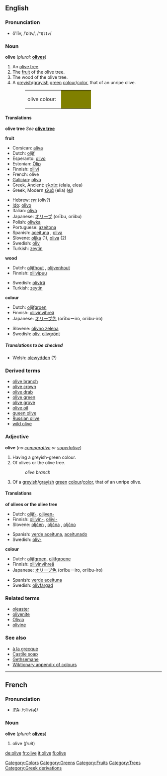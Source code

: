 {{See|Olive}}
{{wikipedia}}

==English==
===Pronunciation===
*ŏ'lĭv, /ˈɒlɪv/, /<tt>"QlIv</tt>/

===Noun===
'''olive''' (''plural:'' '''[[olives]]''')

#An [[olive tree]].
#The [[fruit]] of the olive tree.
#The wood of the olive tree.
#A [[greyish]]/[[grayish]] [[green]] [[colour]]/[[color]], that of an unripe olive.
#:<table><tr><td>olive colour: &nbsp;</td><td bgcolor="#808000" width="80">&nbsp; </td></tr></table>

====Translations====

'''olive tree'''
''See'' '''[[olive tree]]'''

'''fruit'''
{{top}}
*Corsican: [[aliva]] {{f}}
*Dutch: [[olijf]] {{m}}
*Esperanto: [[olivo#Esperanto|olivo]]
*Estonian: [[Õlip]]
*Finnish: [[oliivi]]
*French: olive {{f}}
*[[Galician]]: [[oliva#Galician|oliva]] {{f}}
*Greek, Ancient: [[ελαία]] (elaia, elea)
*Greek, Modern [[ελιά]] (elia) ([[:el:ελιά|el]])
{{mid}}
*Hebrew: [[זית]] (oliv?)
*[[Ido]]: [[olivo#Ido|olivo]]
*Italian: [[oliva]] {{m}}
*Japanese: [[オリーブ]] (or&#299;bu, oriibu)
*Polish: [[oliwka]]
*Portuguese: [[azeitona]] {{f}}
*Spanish: [[aceituna]] {{f}}, [[oliva]] {{f}}
*Slovene: [[oljka]] {{f}} (1), [[oliva]] {{f}} (2)
*Swedish: [[oliv]] {{c}}
*Turkish: [[zeytin]]
{{bottom}}

'''wood'''
{{top}}
*Dutch: [[olijfhout]] {{n}}, [[olijvenhout]] {{n}}
*Finnish: [[oliivipuu]]
{{mid}}
*Swedish: [[olivträ]] {{n}}
*Turkish: [[zeytin]]
{{bottom}}

'''colour'''
{{top}}
*Dutch: [[olijfgroen]] {{n}}
*Finnish: [[oliivinvihreä]]
*Japanese: [[オリーブ色]] (or&#299;buーiro, oriibu-iro)
{{mid}}
*Slovene: [[olivno zelena]] {{f}}
*Swedish: [[oliv]], [[olivgrönt]]
{{bottom}}

=====Translations to be checked=====
<!--Remove this section once all of the translations below have been moved into the tables above.-->
{{checktrans}}

*Welsh: [[olewydden]] (?)



===Derived terms===
*[[olive branch]]
*[[olive crown]]
*[[olive drab]]<!--[[o.d.]]-->
*[[olive green]]
*[[olive grove]]
*[[olive oil]]
*[[queen olive]]
*[[Russian olive]]
*[[wild olive]]

===Adjective===
'''olive''' (''no [[comparative]] or [[superlative]]'')
#Having a greyish-green colour.
#Of olives or the olive tree.
#:''olive branch''
#Of a [[greyish]]/[[grayish]] [[green]] [[colour]]/[[color]], that of an unripe olive.

====Translations====

'''of olives or the olive tree'''
{{top}}
*Dutch: [[olijf-]], [[olijven-]]
*Finnish: [[oliivin-]], [[oliivi-]]
*Slovene: [[oljčen]] {{m}}, [[oljčna]] {{f}}, [[oljčno]] {{n}}
{{mid}}
*Spanish: [[verde aceituna]], [[aceitunado]]
*Swedish: [[oliv-]]
{{bottom}}

'''colour'''
{{top}}
*Dutch: [[olijfgroen]], [[olijfgroene]]
*Finnish: [[oliivinvihreä]]
*Japanese: [[オリーブ色]] (or&#299;buーiro, oriibu-iro)
{{mid}}
*Spanish: [[verde aceituna]]
*Swedish: [[olivfärgad]]
{{bottom}}

===Related terms===
*[[oleaster]]
*[[olivenite]]
*[[Olivia]]
*[[olivine]]

===See also===
*[[à la grecque]]
*[[Castile soap]]
*[[Gethsemane]]
*[[Wiktionary_Appendix:Colours|Wiktionary appendix of colours]]

[[Category:Colors]]
[[Category:Greens]]
[[Category:Fruits]]
[[Category:Trees]]

----
==French==
===Pronunciation===
*[[IPA]]: /ɔˈliv(ə)/

===Noun===
'''olive''' {{f}} (''plural:'' '''[[olives]]''')

#olive (''fruit'')

[[Category:Greek derivations]]

[[de:olive]]
[[fr:olive]]
[[it:olive]]
[[fi:olive]]